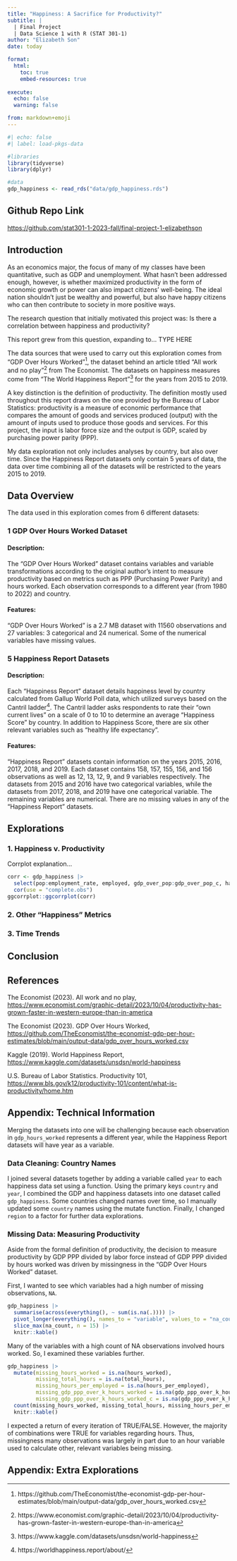 ```yaml
---
title: "Happiness: A Sacrifice for Productivity?"
subtitle: |
  | Final Project 
  | Data Science 1 with R (STAT 301-1)
author: "Elizabeth Son"
date: today

format:
  html:
    toc: true
    embed-resources: true
    
execute:
  echo: false
  warning: false

from: markdown+emoji 
---
```

```r
#| echo: false
#| label: load-pkgs-data

#libraries
library(tidyverse)
library(dplyr)

#data
gdp_happiness <- read_rds("data/gdp_happiness.rds")
```

::: {.callout-tip icon=false}

## Github Repo Link

[https://github.com/stat301-1-2023-fall/final-project-1-elizabethson](https://github.com/stat301-1-2023-fall/final-project-1-elizabethson)

:::

## Introduction
As an economics major, the focus of many of my classes have been quantitative, such as GDP and unemployment. What hasn't been addressed enough, however, is whether maximized productivity in the form of economic growth or power can also impact citizens' well-being. The ideal nation shouldn't just be wealthy and powerful, but also have happy citizens who can then contribute to society in more positive ways.

The research question that initially motivated this project was: Is there a correlation between happiness and productivity?

This report grew from this question, expanding to... TYPE HERE

The data sources that were used to carry out this exploration comes from "GDP Over Hours Worked"^[https://github.com/TheEconomist/the-economist-gdp-per-hour-estimates/blob/main/output-data/gdp_over_hours_worked.csv], the dataset behind an article titled "All work and no play"^[https://www.economist.com/graphic-detail/2023/10/04/productivity-has-grown-faster-in-western-europe-than-in-america] from The Economist. The datasets on happiness measures come from “The World Happiness Report”^[https://www.kaggle.com/datasets/unsdsn/world-happiness] for the years from 2015 to 2019. 

A key distinction is the definition of productivity. The definition mostly used throughout this report draws on the one provided by the Bureau of Labor Statistics: productivity is a measure of economic performance that compares the amount of goods and services produced (output) with the amount of inputs used to produce those goods and services. For this project, the input is labor force size and the output is GDP, scaled by purchasing power parity (PPP).

My data exploration not only includes analyses by country, but also over time. Since the Happiness Report datasets only contain 5 years of data, the data over time combining all of the datasets will be restricted to the years 2015 to 2019. 

## Data Overview
The data used in this exploration comes from 6 different datasets:

### 1 GDP Over Hours Worked Dataset
#### Description:
The "GDP Over Hours Worked" dataset contains variables and variable transformations according to the original author's intent to measure productivity based on metrics such as PPP (Purchasing Power Parity) and hours worked. Each observation corresponds to a different year (from 1980 to 2022) and country.

#### Features: 
"GDP Over Hours Worked" is a 2.7 MB dataset with 11560 observations and 27 variables: 3 categorical and 24 numerical. Some of the numerical variables have missing values. 

### 5 Happiness Report Datasets
#### Description: 
Each "Happiness Report" dataset details happiness level by country calculated from Gallup World Poll data, which utilized surveys based on the Cantril ladder^[https://worldhappiness.report/about/]. The Cantril ladder asks respondents to rate their "own current lives" on a scale of 0 to 10 to determine an average "Happiness Score" by country. In addition to Happiness Score, there are six other relevant variables such as "healthy life expectancy".

#### Features: 
"Happiness Report" datasets contain information on the years 2015, 2016, 2017, 2018, and 2019. Each dataset contains 158, 157, 155, 156, and 156 observations as well as 12, 13, 12, 9, and 9 variables respectively. The datasets from 2015 and 2016 have two categorical variables, while the datasets from 2017, 2018, and 2019 have one categorical variable. The remaining variables are numerical. There are no missing values in any of the "Happiness Report" datasets. 

## Explorations
### 1. Happiness v. Productivity
Corrplot explanation...
```r
corr <- gdp_happiness |> 
  select(pop:employment_rate, employed, gdp_over_pop:gdp_over_pop_c, happiness_score) |> 
  cor(use = "complete.obs")
ggcorrplot::ggcorrplot(corr)
```


### 2. Other "Happiness" Metrics

### 3. Time Trends

## Conclusion

## References
The Economist (2023). All work and no play, [https://www.economist.com/graphic-detail/2023/10/04/productivity-has-grown-faster-in-western-europe-than-in-america](https://www.economist.com/graphic-detail/2023/10/04/productivity-has-grown-faster-in-western-europe-than-in-america)

The Economist (2023). GDP Over Hours Worked, [https://github.com/TheEconomist/the-economist-gdp-per-hour-estimates/blob/main/output-data/gdp_over_hours_worked.csv](https://github.com/TheEconomist/the-economist-gdp-per-hour-estimates/blob/main/output-data/gdp_over_hours_worked.csv)

Kaggle (2019). World Happiness Report, [https://www.kaggle.com/datasets/unsdsn/world-happiness](https://www.kaggle.com/datasets/unsdsn/world-happiness)

U.S. Bureau of Labor Statistics. Productivity 101, [https://www.bls.gov/k12/productivity-101/content/what-is-productivity/home.htm](https://www.bls.gov/k12/productivity-101/content/what-is-productivity/home.htm)

## Appendix: Technical Information
Merging the datasets into one will be challenging because each observation in `gdp_hours_worked` represents a different year, while the Happiness Report datasets will have year as a variable. 

### Data Cleaning: Country Names
I joined several datasets together by adding a variable called `year` to each happiness data set using a function. Using the primary keys `country` and `year`, I combined the GDP and happiness datasets into one dataset called `gdp_happiness`. Some countries changed names over time, so I manually updated some `country` names using the mutate function. Finally, I changed `region` to a factor for further data explorations. 

### Missing Data: Measuring Productivity
Aside from the formal definition of productivity, the decision to measure productivity by GDP PPP divided by labor force instead of GDP PPP divided by hours worked was driven by missingness in the "GDP Over Hours Worked" dataset.

First, I wanted to see which variables had a high number of missing observations, `NA`. 

```r
gdp_happiness |> 
  summarise(across(everything(), ~ sum(is.na(.)))) |> 
  pivot_longer(everything(), names_to = "variable", values_to = "na_count") |> 
  slice_max(na_count, n = 15) |> 
  knitr::kable()
```

Many of the variables with a high count of NA observations involved hours worked. So, I examined these variables further. 

```r
gdp_happiness |> 
  mutate(missing_hours_worked = is.na(hours_worked),
         missing_total_hours = is.na(total_hours),
         missing_hours_per_employed = is.na(hours_per_employed),
         missing_gdp_ppp_over_k_hours_worked = is.na(gdp_ppp_over_k_hours_worked),
         missing_gdp_ppp_over_k_hours_worked_c = is.na(gdp_ppp_over_k_hours_worked_c)) |> 
  count(missing_hours_worked, missing_total_hours, missing_hours_per_employed, missing_gdp_ppp_over_k_hours_worked, missing_gdp_ppp_over_k_hours_worked_c) |> 
  knitr::kable()
```

I expected a return of every iteration of TRUE/FALSE. However, the majority of combinations were TRUE for variables regarding hours. Thus, missingness many observations was largely in part due to an hour variable used to calculate other, relevant variables being missing. 

## Appendix: Extra Explorations